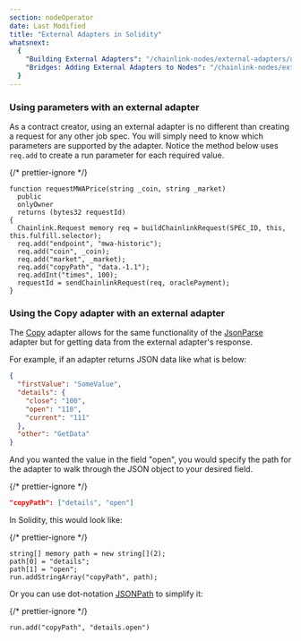 ```yaml
---
section: nodeOperator
date: Last Modified
title: "External Adapters in Solidity"
whatsnext:
  {
    "Building External Adapters": "/chainlink-nodes/external-adapters/developers",
    "Bridges: Adding External Adapters to Nodes": "/chainlink-nodes/external-adapters/node-operators",
  }
---
```


### Using parameters with an external adapter

As a contract creator, using an external adapter is no different than creating a request for any other job spec. You will simply need to know which parameters are supported by the adapter. Notice the method below uses `req.add` to create a run parameter for each required value.

{/* prettier-ignore */}
```solidity
function requestMWAPrice(string _coin, string _market)
  public
  onlyOwner
  returns (bytes32 requestId)
{
  Chainlink.Request memory req = buildChainlinkRequest(SPEC_ID, this, this.fulfill.selector);
  req.add("endpoint", "mwa-historic");
  req.add("coin", _coin);
  req.add("market", _market);
  req.add("copyPath", "data.-1.1");
  req.addInt("times", 100);
  requestId = sendChainlinkRequest(req, oraclePayment);
}
```

### Using the Copy adapter with an external adapter

The [Copy](/chainlink-nodes/oracle-jobs/v1/adapters/#copy) adapter allows for the same functionality of the [JsonParse](/chainlink-nodes/oracle-jobs/v1/adapters/#jsonparse) adapter but for getting data from the external adapter's response.

For example, if an adapter returns JSON data like what is below:

```json
{
  "firstValue": "SomeValue",
  "details": {
    "close": "100",
    "open": "110",
    "current": "111"
  },
  "other": "GetData"
}
```

And you wanted the value in the field "open", you would specify the path for the adapter to walk through the JSON object to your desired field.

{/* prettier-ignore */}
```json
"copyPath": ["details", "open"]
```

In Solidity, this would look like:

{/* prettier-ignore */}
```solidity
string[] memory path = new string[](2);
path[0] = "details";
path[1] = "open";
run.addStringArray("copyPath", path);
```

Or you can use dot-notation <a href="https://jsonpath.com/">JSONPath</a> to simplify it:

{/* prettier-ignore */}
```solidity
run.add("copyPath", "details.open")
```
